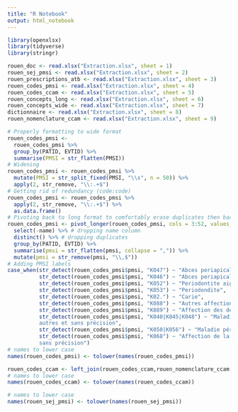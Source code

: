 ```yaml
---
title: "R Notebook"
output: html_notebook
---
```

```r
library(openxlsx)
library(tidyverse)
library(stringr)
```

```r
rouen_doc <- read.xlsx("Extraction.xlsx", sheet = 1)
rouen_sej_pmsi <- read.xlsx("Extraction.xlsx", sheet = 2)
rouen_prescriptions_atb <- read.xlsx("Extraction.xlsx", sheet = 3)
rouen_codes_pmsi <- read.xlsx("Extraction.xlsx", sheet = 4)
rouen_codes_ccam <- read.xlsx("Extraction.xlsx", sheet = 5)
rouen_concepts_long <- read.xlsx("Extraction.xlsx", sheet = 6)
rouen_concepts_wide <- read.xlsx("Extraction.xlsx", sheet = 7)
dictionnaire <- read.xlsx("Extraction.xlsx", sheet = 8)
rouen_nomenclature_ccam <- read.xlsx("Extraction.xlsx", sheet = 9)
```

```r
# Properly formatting to wide format
rouen_codes_pmsi <-
  rouen_codes_pmsi %>%
  group_by(PATID, EVTID) %>%
  summarise(PMSI = str_flatten(PMSI))
# Widening
rouen_codes_pmsi <- rouen_codes_pmsi %>%
  mutate(PMSI = str_split_fixed(PMSI, "\\s", n = 50)) %>%
  apply(2, str_remove, "\\:.+$")
# Getting rid of redundancy (code:code)
rouen_codes_pmsi <- rouen_codes_pmsi %>%
  apply(2, str_remove, "\\:.+$") %>%
  as.data.frame()
# Pivoting back to long format to comfortably erase duplicates then back to wide format
rouen_codes_pmsi <- pivot_longer(rouen_codes_pmsi, cols = 3:52, values_to = "pmsi") %>%
  select(-name) %>% # dropping name column
  distinct() %>% # dropping duplicates
  group_by(PATID, EVTID) %>%
  summarise(pmsi = str_flatten(pmsi, collapse = ",")) %>%
  mutate(pmsi = str_remove(pmsi, "\\,$"))
# Adding PMSI labels
case_when(str_detect(rouen_codes_pmsi$pmsi, "K047") ~ "Abces periapical",
          str_detect(rouen_codes_pmsi$pmsi, "K046") ~ "Abces periapical avec fistule",
          str_detect(rouen_codes_pmsi$pmsi, "K052") ~ "Periodontite aigue",
          str_detect(rouen_codes_pmsi$pmsi, "K053") ~ "Periodondite",
          str_detect(rouen_codes_pmsi$pmsi, "K02.") ~ "Carie",
          str_detect(rouen_codes_pmsi$pmsi, "K088") ~ "Autres affections precisees des dents et du parodonte",
          str_detect(rouen_codes_pmsi$pmsi, "K089") ~ "Affection des dents et du parodonte, sans precision",
          str_detect(rouen_codes_pmsi$pmsi, "K040|K045|K048") ~ "Maladies de la pulpe et des tissu périapicaux, 
          autres et sans précision",
          str_detect(rouen_codes_pmsi$pmsi, "K050|K056") ~ "Maladie périodontale, sans précision ",
          str_detect(rouen_codes_pmsi$pmsi, "K068") ~ "Affection de la gencive et de la crête alvéolaire édentée,
          sans précision")
# names to lower case
names(rouen_codes_pmsi) <- tolower(names(rouen_codes_pmsi))
```

```r
rouen_codes_ccam <- left_join(rouen_codes_ccam,rouen_nomenclature_ccam[c(1,2)], by = c("CODEACTE" = "Code"))
# names to lower case
names(rouen_codes_ccam) <- tolower(names(rouen_codes_ccam))

```

```r
# names to lower case
names(rouen_sej_pmsi) <- tolower(names(rouen_sej_pmsi))


```

